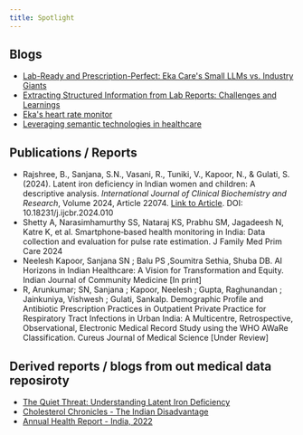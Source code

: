 ```yaml
---
title: Spotlight
---
```


## Blogs
- [Lab-Ready and Prescription-Perfect: Eka Care's Small LLMs vs. Industry Giants](https://info.eka.care/services/lab-ready-and-prescription-perfect-ekas-small-llms-vs-industry-giants)
- [Extracting Structured Information from Lab Reports: Challenges and Learnings](https://info.eka.care/services/eka-smart-report)
- [Eka's heart rate monitor](https://www.eka.care/services/get-the-pulse)
- [Leveraging semantic technologies in healthcare](https://info.eka.care/services/leveraging-ontologies-in-health-care)

## Publications / Reports
- Rajshree, B., Sanjana, S.N., Vasani, R., Tuniki, V., Kapoor, N., & Gulati, S. (2024). Latent iron deficiency in Indian women and children: A descriptive analysis. *International Journal of Clinical Biochemistry and Research*, Volume 2024, Article 22074. [Link to Article](https://www.ijcbr.in/article-details/22074). DOI: 10.18231/j.ijcbr.2024.010
- Shetty A, Narasimhamurthy SS, Nataraj KS, Prabhu SM, Jagadeesh N, Katre K, et al. Smartphone‑based health monitoring in India: Data collection and evaluation for pulse rate estimation. J Family Med Prim Care 2024
- Neelesh Kapoor, Sanjana SN ; Balu PS ,Soumitra Sethia, Shuba DB. AI Horizons in Indian Healthcare: A Vision for Transformation and Equity. Indian Journal of Community Medicine [In print]
- R, Arunkumar; SN, Sanjana ; Kapoor, Neelesh ; Gupta, Raghunandan ; Jainkuniya, Vishwesh ; Gulati, Sankalp. Demographic Profile and Antibiotic Prescription Practices in Outpatient Private Practice for Respiratory Tract Infections in Urban India: A Multicentre, Retrospective, Observational, Electronic Medical Record Study using the WHO AWaRe Classification. Cureus Journal of Medical Science [Under Review]

## Derived reports / blogs from out medical data reposiroty
- [The Quiet Threat: Understanding Latent Iron Deficiency](https://www.eka.care/services/the-quiet-threat-understanding-latent-iron-deficiency)
- [Cholesterol Chronicles - The Indian Disadvantage](https://info.eka.care/services/cholesterol-chronicles-the-indian-disadvantage-2)
- [Annual Health Report - India, 2022](https://c.eka.care/insights_2022.pdf)